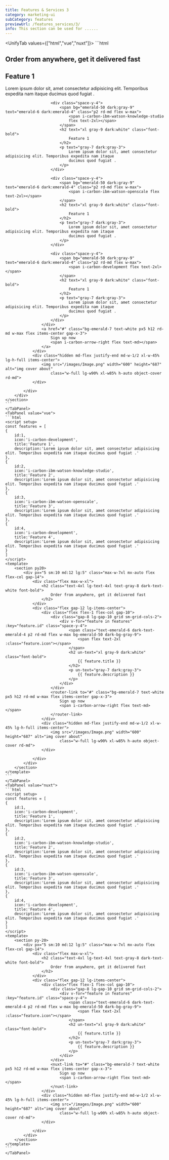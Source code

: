 ```yaml
---
title: Features & Services 3
category: marketing-ui
subCategory: features
previewUrl: /features_services/3/
info: This section can be used for ......
---
```


<UnifyTab values={["html","vue","nuxt"]}>
    <TabPanel value="html">
    ```html
    <section py-20>
        <div px="5 sm:10 md:12 lg:5" class="max-w-7xl mx-auto flex flex-col gap-14">
            <div class="flex max-w-xl">
                <h2 text="4xl lg:4xl gray-8 dark:white" class="font-bold">
                    Order from anywhere, get it delivered fast
                </h2>
            </div>
            <div class="flex gap-12 lg-items-center">
                <div class="flex flex-1 flex-col gap-10">
                    <div class="gap-8 lg-gap-10 grid sm-grid-cols-2">
                        <div class="space-y-4">
                            <span bg="emerald-50 dark:gray-9" text="emerald-6 dark:emerald-4" class="p2 rd-md flex w-max">
                                <span i-carbon-development flex text-2xl></span>
                            </span>
                            <h2 text="xl gray-9 dark:white" class="font-bold">
                                Feature 1
                            </h2>
                            <p text="gray-7 dark:gray-3">
                                Lorem ipsum dolor sit, amet consectetur adipisicing elit. Temporibus expedita nam itaque
                                ducimus quod fugiat .
                            </p>
                        </div>
    
                        <div class="space-y-4">
                            <span bg="emerald-50 dark:gray-9" text="emerald-6 dark:emerald-4" class="p2 rd-md flex w-max">
                                <span i-carbon-ibm-watson-knowledge-studio
                                flex text-2xl></span>
                            </span>
                            <h2 text="xl gray-9 dark:white" class="font-bold">
                                Feature 1
                            </h2>
                            <p text="gray-7 dark:gray-3">
                                Lorem ipsum dolor sit, amet consectetur adipisicing elit. Temporibus expedita nam itaque
                                ducimus quod fugiat .
                            </p>
                        </div>
    
                        <div class="space-y-4">
                            <span bg="emerald-50 dark:gray-9" text="emerald-6 dark:emerald-4" class="p2 rd-md flex w-max">
                                <span i-carbon-ibm-watson-openscale flex text-2xl></span>
                            </span>
                            <h2 text="xl gray-9 dark:white" class="font-bold">
                                Feature 1
                            </h2>
                            <p text="gray-7 dark:gray-3">
                                Lorem ipsum dolor sit, amet consectetur adipisicing elit. Temporibus expedita nam itaque
                                ducimus quod fugiat .
                            </p>
                        </div>
    
                        <div class="space-y-4">
                            <span bg="emerald-50 dark:gray-9" text="emerald-6 dark:emerald-4" class="p2 rd-md flex w-max">
                                <span i-carbon-development flex text-2xl></span>
                            </span>
                            <h2 text="xl gray-9 dark:white" class="font-bold">
                                Feature 1
                            </h2>
                            <p text="gray-7 dark:gray-3">
                                Lorem ipsum dolor sit, amet consectetur adipisicing elit. Temporibus expedita nam itaque
                                ducimus quod fugiat .
                            </p>
                        </div>
                    </div>
                    <a href="#" class="bg-emerald-7 text-white px5 h12 rd-md w-max flex items-center gap-x-3">
                        Sign up now
                        <span i-carbon-arrow-right flex text-md></span>                        
                    </a>
                </div>
                <div class="hidden md-flex justify-end md-w-1/2 xl-w-45% lg-h-full items-center">
                    <img src="/images/Image.png" width="600" height="687" alt="img cover about"
                        class="w-full lg-w90% xl-w85% h-auto object-cover rd-md">
                </div>
    
            </div>
        </div>
    </section>
    ```
    </TabPanel>
    <TabPanel value="vue">
    ```html
    <script setup>
    const features = [
    {
        id:1,
        icon:'i-carbon-development',
        title:'Feature 1',
        description:'Lorem ipsum dolor sit, amet consectetur adipisicing elit. Temporibus expedita nam itaque ducimus quod fugiat .'
    },
    {
        id:2,
        icon:'i-carbon-ibm-watson-knowledge-studio',
        title:'Feature 2',
        description:'Lorem ipsum dolor sit, amet consectetur adipisicing elit. Temporibus expedita nam itaque ducimus quod fugiat .'
    },
    {
        id:3,
        icon:'i-carbon-ibm-watson-openscale',
        title:'Feature 3',
        description:'Lorem ipsum dolor sit, amet consectetur adipisicing elit. Temporibus expedita nam itaque ducimus quod fugiat .'
    },
    {
        id:4,
        icon:'i-carbon-development',
        title:'Feature 4',
        description:'Lorem ipsum dolor sit, amet consectetur adipisicing elit. Temporibus expedita nam itaque ducimus quod fugiat .'
    }
    ]
    </script>
    <template>
        <section py20>
            <div px="5 sm:10 md:12 lg:5" class="max-w-7xl mx-auto flex flex-col gap-14">
                <div class="flex max-w-xl">
                    <h2 class="text-4xl lg-text-4xl text-gray-8 dark-text-white font-bold">
                        Order from anywhere, get it delivered fast
                    </h2>
                </div>
                <div class="flex gap-12 lg-items-center">
                    <div class="flex flex-1 flex-col gap-10">
                        <div class="gap-8 lg-gap-10 grid sm-grid-cols-2">
                            <div v-for="feature in features" :key="feature.id" class="space-y-4">
                                <span class="text-emerald-6 dark-text-emerald-4 p2 rd-md flex w-max bg-emerald-50 dark-bg-gray-9">
                                    <span flex text-2xl :class="feature.icon"></span>
                                </span>
                                <h2 un-text="xl gray-9 dark:white" class="font-bold">
                                    {{ feature.title }}
                                </h2>
                                <p un-text="gray-7 dark:gray-3">
                                    {{ feature.description }}
                                </p>
                            </div>
                        </div>
                        <router-link to="#" class="bg-emerald-7 text-white px5 h12 rd-md w-max flex items-center gap-x-3">
                            Sign up now
                            <span i-carbon-arrow-right flex text-md></span>                        
                        </router-link>
                    </div>
                    <div class="hidden md-flex justify-end md-w-1/2 xl-w-45% lg-h-full items-center">
                        <img src="/images/Image.png" width="600" height="687" alt="img cover about"
                            class="w-full lg-w90% xl-w85% h-auto object-cover rd-md">
                    </div>
        
                </div>
            </div>
        </section>
    </template>
    ```
    </TabPanel>
    <TabPanel value="nuxt">
    ```html
    <script setup>
    const features = [
    {
        id:1,
        icon:'i-carbon-development',
        title:'Feature 1',
        description:'Lorem ipsum dolor sit, amet consectetur adipisicing elit. Temporibus expedita nam itaque ducimus quod fugiat .'
    },
    {
        id:2,
        icon:'i-carbon-ibm-watson-knowledge-studio',
        title:'Feature 2',
        description:'Lorem ipsum dolor sit, amet consectetur adipisicing elit. Temporibus expedita nam itaque ducimus quod fugiat .'
    },
    {
        id:3,
        icon:'i-carbon-ibm-watson-openscale',
        title:'Feature 3',
        description:'Lorem ipsum dolor sit, amet consectetur adipisicing elit. Temporibus expedita nam itaque ducimus quod fugiat .'
    },
    {
        id:4,
        icon:'i-carbon-development',
        title:'Feature 4',
        description:'Lorem ipsum dolor sit, amet consectetur adipisicing elit. Temporibus expedita nam itaque ducimus quod fugiat .'
    }
    ]
    </script>
    <template>
        <section py-20>
            <div px="5 sm:10 md:12 lg:5" class="max-w-7xl mx-auto flex flex-col gap-14">
                <div class="flex max-w-xl">
                    <h2 class="text-4xl lg-text-4xl text-gray-8 dark-text-white font-bold">
                        Order from anywhere, get it delivered fast
                    </h2>
                </div>
                <div class="flex gap-12 lg-items-center">
                    <div class="flex flex-1 flex-col gap-10">
                        <div class="gap-8 lg-gap-10 grid sm-grid-cols-2">
                            <div v-for="feature in features" :key="feature.id" class="space-y-4">
                                <span class="text-emerald-6 dark-text-emerald-4 p2 rd-md flex w-max bg-emerald-50 dark-bg-gray-9">
                                    <span flex text-2xl :class="feature.icon"></span>
                                </span>
                                <h2 un-text="xl gray-9 dark:white" class="font-bold">
                                    {{ feature.title }}
                                </h2>
                                <p un-text="gray-7 dark:gray-3">
                                    {{ feature.description }}
                                </p>
                            </div>
                        </div>
                        <nuxt-link to="#" class="bg-emerald-7 text-white px5 h12 rd-md w-max flex items-center gap-x-3">
                            Sign up now
                            <span i-carbon-arrow-right flex text-md></span>                        
                        </nuxt-link>
                    </div>
                    <div class="hidden md-flex justify-end md-w-1/2 xl-w-45% lg-h-full items-center">
                        <img src="/images/Image.png" width="600" height="687" alt="img cover about"
                            class="w-full lg-w90% xl-w85% h-auto object-cover rd-md">
                    </div>
        
                </div>
            </div>
        </section>
    </template>
    ```
    </TabPanel>
</UnifyTab>